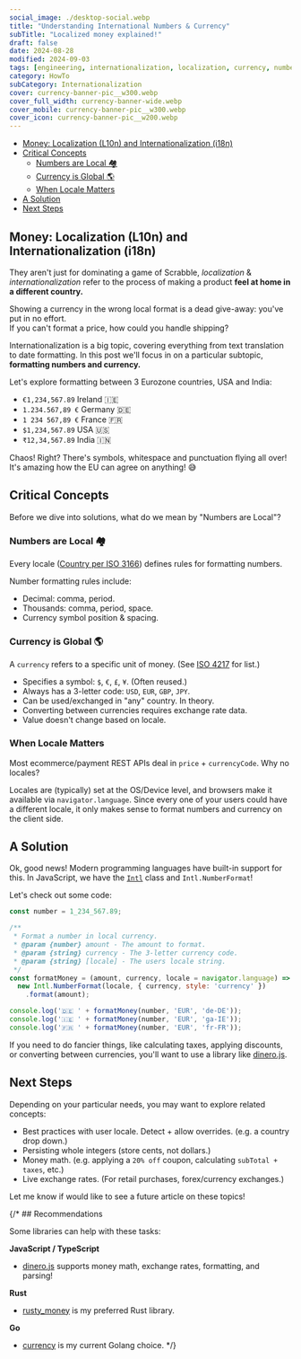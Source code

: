 ```yaml
---
social_image: ./desktop-social.webp
title: "Understanding International Numbers & Currency"
subTitle: "Localized money explained!"
draft: false
date: 2024-08-28
modified: 2024-09-03
tags: [engineering, internationalization, localization, currency, numbers]
category: HowTo
subCategory: Internationalization
cover: currency-banner-pic__w300.webp
cover_full_width: currency-banner-wide.webp
cover_mobile: currency-banner-pic__w300.webp
cover_icon: currency-banner-pic__w200.webp
---
```


- [Money: Localization (L10n) and Internationalization (i18n)](#money-localization-l10n-and-internationalization-i18n)
- [Critical Concepts](#critical-concepts)
  - [Numbers are Local 🏘️](#numbers-are-local-️)
  - [Currency is Global 🌎](#currency-is-global-️)
  - [When Locale Matters](#when-locale-matters)
- [A Solution](#a-solution)
- [Next Steps](#next-steps)

## Money: Localization (L10n) and Internationalization (i18n)

They aren't just for dominating a game of Scrabble, _localization_ & _internationalization_ refer to the process of making a product **feel at home in a different country.**

<p class="breakout quote">Showing a currency in the wrong local format is a dead give-away: you've put in no effort.<br/>If you can't format a price, how could you handle shipping?</p>

Internationalization is a big topic, covering everything from text translation to date formatting. In this post we'll focus in on a particular subtopic, **formatting numbers and currency.**

Let's explore formatting between 3 Eurozone countries, USA and India:

- `€1,234,567.89` Ireland 🇮🇪
- `1.234.567,89 €` Germany 🇩🇪
- `1 234 567,89 €` France 🇫🇷
- `$1,234,567.89` USA 🇺🇸
- `₹12,34,567.89` India 🇮🇳

Chaos! Right? There's symbols, whitespace and punctuation flying all over! It's amazing how the EU can agree on anything! 😅

## Critical Concepts

Before we dive into solutions, what do we mean by "Numbers are Local"?

### Numbers are Local 🏘️

Every locale ([Country per ISO 3166](https://en.wikipedia.org/wiki/List_of_ISO_3166_country_codes)) defines rules for formatting numbers.

Number formatting rules include:

- Decimal: comma, period.
- Thousands: comma, period, space.
- Currency symbol position & spacing.

### Currency is Global 🌎

A `currency` refers to a specific unit of money. (See [ISO 4217](https://en.wikipedia.org/wiki/ISO_4217#Active_codes_(list_one)) for list.)

- Specifies a symbol: `$`, `€`, `£`, `¥`. (Often reused.)
- Always has a 3-letter code: `USD`, `EUR`, `GBP`, `JPY`.
- Can be used/exchanged in "any" country. In theory.
- Converting between currencies requires exchange rate data.
- Value doesn't change based on locale.

### When Locale Matters

Most ecommerce/payment REST APIs deal in `price` + `currencyCode`. Why no locales?

Locales are (typically) set at the OS/Device level, and browsers make it available via `navigator.language`. Since every one of your users could have a different locale, it only makes sense to format numbers and currency on the client side.

## A Solution

Ok, good news! Modern programming languages have built-in support for this. In JavaScript, we have the [`Intl`](https://developer.mozilla.org/en-US/docs/Web/JavaScript/Reference/Global_Objects/Intl) class and `Intl.NumberFormat`!

Let's check out some code:

```javascript
const number = 1_234_567.89;

/**
 * Format a number in local currency.
 * @param {number} amount - The amount to format.
 * @param {string} currency - The 3-letter currency code.
 * @param {string} [locale] - The users locale string.
 */
const formatMoney = (amount, currency, locale = navigator.language) =>
  new Intl.NumberFormat(locale, { currency, style: 'currency' })
    .format(amount);

console.log('🇩🇪 ' + formatMoney(number, 'EUR', 'de-DE'));
console.log('🇮🇪 ' + formatMoney(number, 'EUR', 'ga-IE'));
console.log('🇫🇷 ' + formatMoney(number, 'EUR', 'fr-FR'));
```

If you need to do fancier things, like calculating taxes, applying discounts, or converting between currencies, you'll want to use a library like [dinero.js](https://v2.dinerojs.com/).

## Next Steps

Depending on your particular needs, you may want to explore related concepts:

- Best practices with user locale. Detect + allow overrides. (e.g. a country drop down.)
- Persisting whole integers (store cents, not dollars.)
- Money math. (e.g. applying a `20% off` coupon, calculating `subTotal + taxes`, etc.)
- Live exchange rates. (For retail purchases, forex/currency exchanges.)

<p class="breakout quote">Let me know if would like to see a future article on these topics!</p>

{/* ## Recommendations

Some libraries can help with these tasks: 

**JavaScript / TypeScript**

- [dinero.js](https://v2.dinerojs.com/) supports money math, exchange rates, formatting, and parsing!

**Rust**

- [rusty_money](https://crates.io/crates/rusty_money) is my preferred Rust library.

**Go**

- [currency](https://github.com/bojanz/currency) is my current Golang choice.
 */}
